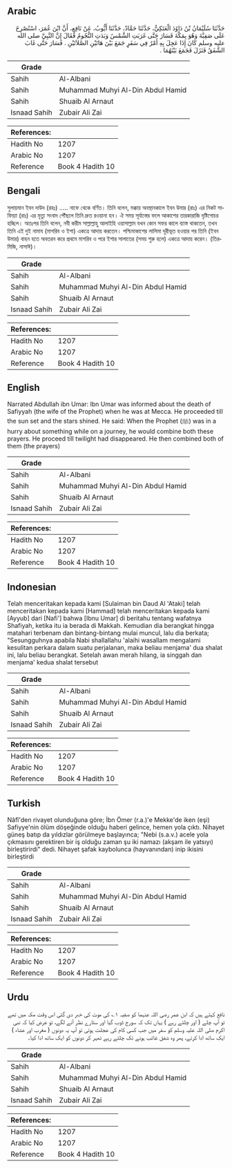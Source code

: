 ## Arabic


<div dir="rtl" lang="ar" style={{fontSize:'larger',backgroundColor:'#f8f9fa',padding:20}}>
حَدَّثَنَا سُلَيْمَانُ بْنُ دَاوُدَ الْعَتَكِيُّ، حَدَّثَنَا حَمَّادٌ، حَدَّثَنَا أَيُّوبُ، عَنْ نَافِعٍ، أَنَّ ابْنَ عُمَرَ، اسْتُصْرِخَ عَلَى صَفِيَّةَ وَهُوَ بِمَكَّةَ فَسَارَ حَتَّى غَرَبَتِ الشَّمْسُ وَبَدَتِ النُّجُومُ فَقَالَ إِنَّ النَّبِيَّ صلى الله عليه وسلم كَانَ إِذَا عَجِلَ بِهِ أَمْرٌ فِي سَفَرٍ جَمَعَ بَيْنَ هَاتَيْنِ الصَّلاَتَيْنِ ‏.‏ فَسَارَ حَتَّى غَابَ الشَّفَقُ فَنَزَلَ فَجَمَعَ بَيْنَهُمَا ‏.‏
</div>
<div style={{backgroundColor:'#f8f9fa',padding:20, marginBottom: 10}}><table> <thead> <tr> <th>Grade</th> <th></th> </tr> </thead> <tbody> <tr><td>Sahih</td><td>Al-Albani</td></tr><tr><td>Sahih</td><td>Muhammad Muhyi Al-Din Abdul Hamid</td></tr><tr><td>Sahih</td><td>Shuaib Al Arnaut</td></tr><tr><td>Isnaad Sahih</td><td>Zubair Ali Zai</td></tr></tbody></table><table> <thead> <tr> <th>References:</th> <th></th> </tr> </thead> <tbody><tr><td>Hadith No</td><td>1207</td></tr><tr><td>Arabic No</td><td>1207</td></tr><tr><td>Reference</td><td>Book 4 Hadith 10</td></tr></tbody></table></div>

## Bengali


<div dir="ltr" lang="bn" style={{fontSize:'larger',backgroundColor:'#f8f9fa',padding:20}}>
সুলায়মান ইবন দাউদ (রহঃ) ..... নাফে থেকে বর্ণিত। তিনি বলেন, মক্কায় অবস্থানকালে ইবন উমার (রাঃ) এর নিকট সাফিয়্যা (রাঃ) এর মৃত্যু সংবাদ পৌঁছলে তিনি দ্রুত রওয়ানা হন। ঐ সময় সূর্যাস্তের ফলে আকাশের তারকারাজি দৃষ্টিগোচর হচ্ছিল। অতঃপর তিনি বলেন, নবী করীম সাল্লাল্লাহু আলাইহি ওয়াসাল্লাম যখন কোন সফর কালে ব্যাস্ত থাকতেন, তখন তিনি এই দুই নামায (মাগরিব ও ইশা) একত্রে আদায় করতেন। পশ্চিমাকাশের লালিমা দূরীভূত হওয়ার পর তিনি (ইবন উমার) বাহন হতে অবতরন করে প্রথমে মাগরিব ও পরে ইশার সালাতের (সময় শুরু হলে) একত্রে আদায় করেন। (তিরমিজি, নাসাঈ)।
</div>
<div style={{backgroundColor:'#f8f9fa',padding:20, marginBottom: 10}}><table> <thead> <tr> <th>Grade</th> <th></th> </tr> </thead> <tbody> <tr><td>Sahih</td><td>Al-Albani</td></tr><tr><td>Sahih</td><td>Muhammad Muhyi Al-Din Abdul Hamid</td></tr><tr><td>Sahih</td><td>Shuaib Al Arnaut</td></tr><tr><td>Isnaad Sahih</td><td>Zubair Ali Zai</td></tr></tbody></table><table> <thead> <tr> <th>References:</th> <th></th> </tr> </thead> <tbody><tr><td>Hadith No</td><td>1207</td></tr><tr><td>Arabic No</td><td>1207</td></tr><tr><td>Reference</td><td>Book 4 Hadith 10</td></tr></tbody></table></div>

## English


<div dir="ltr" lang="en" style={{fontSize:'larger',backgroundColor:'#f8f9fa',padding:20}}>
Narrated Abdullah ibn Umar: Ibn Umar was informed about the death of Safiyyah (the wife of the Prophet) when he was at Mecca. He proceeded till the sun set and the stars shined. He said: When the Prophet (ﷺ) was in a hurry about something while on a journey, he would combine both these prayers. He proceed till twilight had disappeared. He then combined both of them (the prayers)
</div>
<div style={{backgroundColor:'#f8f9fa',padding:20, marginBottom: 10}}><table> <thead> <tr> <th>Grade</th> <th></th> </tr> </thead> <tbody> <tr><td>Sahih</td><td>Al-Albani</td></tr><tr><td>Sahih</td><td>Muhammad Muhyi Al-Din Abdul Hamid</td></tr><tr><td>Sahih</td><td>Shuaib Al Arnaut</td></tr><tr><td>Isnaad Sahih</td><td>Zubair Ali Zai</td></tr></tbody></table><table> <thead> <tr> <th>References:</th> <th></th> </tr> </thead> <tbody><tr><td>Hadith No</td><td>1207</td></tr><tr><td>Arabic No</td><td>1207</td></tr><tr><td>Reference</td><td>Book 4 Hadith 10</td></tr></tbody></table></div>

## Indonesian


<div dir="ltr" lang="id" style={{fontSize:'larger',backgroundColor:'#f8f9fa',padding:20}}>
Telah menceritakan kepada kami [Sulaiman bin Daud Al 'Ataki] telah menceritakan kepada kami [Hammad] telah menceritakan kepada kami [Ayyub] dari [Nafi'] bahwa [Ibnu Umar] di beritahu tentang wafatnya Shafiyah, ketika itu ia berada di Makkah. Kemudian dia berangkat hingga matahari terbenam dan bintang-bintang mulai muncul, lalu dia berkata; "Sesungguhnya apabila Nabi shallallahu 'alaihi wasallam mengalami kesulitan perkara dalam suatu perjalanan, maka beliau menjama' dua shalat ini, lalu beliau berangkat. Setelah awan merah hilang, ia singgah dan menjama' kedua shalat tersebut
</div>
<div style={{backgroundColor:'#f8f9fa',padding:20, marginBottom: 10}}><table> <thead> <tr> <th>Grade</th> <th></th> </tr> </thead> <tbody> <tr><td>Sahih</td><td>Al-Albani</td></tr><tr><td>Sahih</td><td>Muhammad Muhyi Al-Din Abdul Hamid</td></tr><tr><td>Sahih</td><td>Shuaib Al Arnaut</td></tr><tr><td>Isnaad Sahih</td><td>Zubair Ali Zai</td></tr></tbody></table><table> <thead> <tr> <th>References:</th> <th></th> </tr> </thead> <tbody><tr><td>Hadith No</td><td>1207</td></tr><tr><td>Arabic No</td><td>1207</td></tr><tr><td>Reference</td><td>Book 4 Hadith 10</td></tr></tbody></table></div>

## Turkish


<div dir="ltr" lang="tr" style={{fontSize:'larger',backgroundColor:'#f8f9fa',padding:20}}>
Nâfî'den rivayet olunduğuna göre; İbn Ömer (r.a.)'e Mekke'de iken (eşi) Safiyye'nin ölüm döşeğinde olduğu haberi gelince, hemen yola çıktı. Nihayet güneş batıp da yıldızlar görülmeye başlayınca; "Nebi (s.a.v.) acele yola çıkmasını gerektiren bir iş olduğu zaman şu iki namazı (akşam ile yatsıyı) birleştirirdi" dedi. Nihayet şafak kaybolunca (hayvanından) inip ikisini birleştirdi
</div>
<div style={{backgroundColor:'#f8f9fa',padding:20, marginBottom: 10}}><table> <thead> <tr> <th>Grade</th> <th></th> </tr> </thead> <tbody> <tr><td>Sahih</td><td>Al-Albani</td></tr><tr><td>Sahih</td><td>Muhammad Muhyi Al-Din Abdul Hamid</td></tr><tr><td>Sahih</td><td>Shuaib Al Arnaut</td></tr><tr><td>Isnaad Sahih</td><td>Zubair Ali Zai</td></tr></tbody></table><table> <thead> <tr> <th>References:</th> <th></th> </tr> </thead> <tbody><tr><td>Hadith No</td><td>1207</td></tr><tr><td>Arabic No</td><td>1207</td></tr><tr><td>Reference</td><td>Book 4 Hadith 10</td></tr></tbody></table></div>

## Urdu


<div dir="rtl" lang="ur" style={{fontSize:'larger',backgroundColor:'#f8f9fa',padding:20}}>
نافع کہتے ہیں کہ ابن عمر رضی اللہ عنہما کو صفیہ ۱؎ کی موت کی خبر دی گئی اس وقت مکہ میں تھے تو آپ چلے ( اور چلتے رہے ) یہاں تک کہ سورج ڈوب گیا اور ستارے نظر آنے لگے، تو عرض کیا کہ نبی اکرم صلی اللہ علیہ وسلم کو سفر میں جب کسی کام کی عجلت ہوتی تو آپ یہ دونوں ( مغرب اور عشاء ) ایک ساتھ ادا کرتے، پھر وہ شفق غائب ہونے تک چلتے رہے ٹھہر کر دونوں کو ایک ساتھ ادا کیا۔
</div>
<div style={{backgroundColor:'#f8f9fa',padding:20, marginBottom: 10}}><table> <thead> <tr> <th>Grade</th> <th></th> </tr> </thead> <tbody> <tr><td>Sahih</td><td>Al-Albani</td></tr><tr><td>Sahih</td><td>Muhammad Muhyi Al-Din Abdul Hamid</td></tr><tr><td>Sahih</td><td>Shuaib Al Arnaut</td></tr><tr><td>Isnaad Sahih</td><td>Zubair Ali Zai</td></tr></tbody></table><table> <thead> <tr> <th>References:</th> <th></th> </tr> </thead> <tbody><tr><td>Hadith No</td><td>1207</td></tr><tr><td>Arabic No</td><td>1207</td></tr><tr><td>Reference</td><td>Book 4 Hadith 10</td></tr></tbody></table></div>